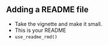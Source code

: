## Adding a README file

- Take the vignette and make it small.
- This is your README
- `use_readme_rmd()`
